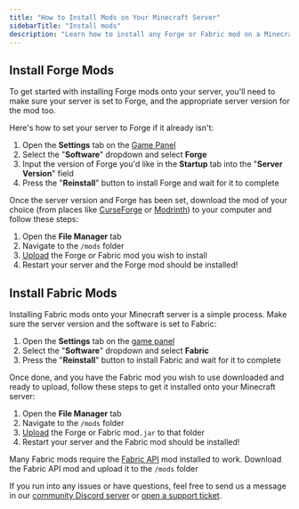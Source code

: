 ---
title: "How to Install Mods on Your Minecraft Server"
sidebarTitle: "Install mods"
description: "Learn how to install any Forge or Fabric mod on a Minecraft server."
---

## Install Forge Mods

To get started with installing Forge mods onto your server, you'll need to make sure your server is set to Forge, and the appropriate server version for the mod too.

Here's how to set your server to Forge if it already isn't:
1. Open the **Settings** tab on the [Game Panel](https://game.berrybyte.net)
2. Select the "**Software**" dropdown and select **Forge**
3. Input the version of Forge you'd like in the **Startup** tab into the "**Server Version**" field
3. Press the "**Reinstall**" button to install Forge and wait for it to complete

Once the server version and Forge has been set, download the mod of your choice (from places like [CurseForge](https://cureforge.com) or [Modrinth](https://modrinth.com)) to your computer and follow these steps: 

1. Open the **File Manager** tab
2. Navigate to the `/mods` folder
3. [Upload](../../importing-files.mdx) the Forge or Fabric mod you wish to install
4. Restart your server and the Forge mod should be installed!

## Install Fabric Mods

Installing Fabric mods onto your Minecraft server is a simple process. Make sure the server version and the software is set to Fabric:

1. Open the **Settings** tab on the [game panel](https://game.berrybyte.net)
2. Select the "**Software**" dropdown and select **Fabric**
3. Press the "**Reinstall**" button to install Fabric and wait for it to complete

Once done, and you have the Fabric mod you wish to use downloaded and ready to upload, follow these steps to get it installed onto your Minecraft server:

1. Open the **File Manager** tab
2. Navigate to the `/mods` folder
3. [Upload](../../importing-files.mdx) the Forge or Fabric mod`.jar` to that folder
4. Restart your server and the Fabric mod should be installed!

<Note>Many Fabric mods require the [Fabric API](https://www.curseforge.com/minecraft/mc-mods/fabric-api) mod installed to work. Download the Fabric API mod and upload it to the `/mods` folder</Note>

If you run into any issues or have questions, feel free to send us a message in our [community Discord server](https://berrybyte.net/discord) or [open a support ticket](https://berrybyte.net/tickets).
